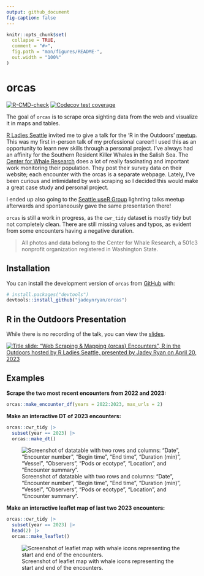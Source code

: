 ```yaml
---
output: github_document
fig-caption: false
---
```


<!-- README.md is generated from README.Rmd. Please edit that file -->

```r
knitr::opts_chunk$set(
  collapse = TRUE,
  comment = "#>",
  fig.path = "man/figures/README-",
  out.width = "100%"
)
```

# orcas

<!-- badges: start -->

[![R-CMD-check](https://github.com/jadeynryan/orcas/actions/workflows/R-CMD-check.yaml/badge.svg)](https://github.com/jadeynryan/orcas/actions/workflows/R-CMD-check.yaml) [![Codecov test coverage](https://codecov.io/gh/jadeynryan/orcas/branch/master/graph/badge.svg)](https://app.codecov.io/gh/jadeynryan/orcas?branch=master)

<!-- badges: end -->

The goal of `orcas` is to scrape orca sighting data from the web and visualize it in maps and tables.

[R Ladies Seattle](https://rladiesseattle.org "R Ladies Seattle URL") invited me to give a talk for the 'R in the Outdoors' [meetup](https://www.meetup.com/rladies-seattle/ "meetup URL"). This was my first in-person talk of my professional career! I used this as an opportunity to learn new skills through a personal project. I've always had an affinity for the Southern Resident Killer Whales in the Salish Sea. The [Center for Whale Research](https://www.whaleresearch.com "Center for Whale Research URL") does a lot of really fascinating and important work monitoring their population. They post their survey data on their website; each encounter with the orcas is a separate webpage. Lately, I've been curious and intimidated by web scraping so I decided this would make a great case study and personal project.

I ended up also going to the [Seattle useR Group](https://www.meetup.com/seattle-user/) lighnting talks meetup afterwards and spontaneously gave the same presentation there!

`orcas` is still a work in progress, as the `cwr_tidy` dataset is mostly tidy but not completely clean. There are still missing values and typos, as evident from some encounters having a negative duration.

> All photos and data belong to the Center for Whale Research, a 501c3 nonprofit organization registered in Washington State.

## Installation

You can install the development version of `orcas` from [GitHub](https://github.com/ "GitHub URL") with:

``` r
# install.packages("devtools")
devtools::install_github("jadeynryan/orcas")
```

## R in the Outdoors Presentation

While there is no recording of the talk, you can view the [slides](https://jadeynryan.github.io/orcas/ "slides URL").

[![Title slide: "Web Scraping & Mapping {orcas} Encounters", R in the Outdoors hosted by R Ladies Seattle, presented by Jadey Ryan on April 20, 2023](inst/img/title_slide_J53_breach_2022.png)](https://jadeynryan.github.io/orcas/)

## Examples

**Scrape the two most recent encounters from 2022 and 2023:**

```r
orcas::make_encounter_df(years = 2022:2023, max_urls = 2)
```

**Make an interactive DT of 2023 encounters:**

```r
orcas::cwr_tidy |> 
  subset(year == 2023) |> 
  orcas::make_dt()
```

![Screenshot of datatable with two rows and columns: "Date", "Encounter number", "Begin time", "End time", "Duration (min)", "Vessel", "Observers", "Pods or ecotype", "Location", and "Encounter summary".](inst/img/dt_screenshot.png)

**Make an interactive leaflet map of last two 2023 encounters:**

```r
orcas::cwr_tidy |> 
  subset(year == 2023) |> 
  head(2) |> 
  orcas::make_leaflet()
```

![Screenshot of leaflet map with whale icons representing the start and end of the encounters.](inst/img/leaflet_screenshot.png)
